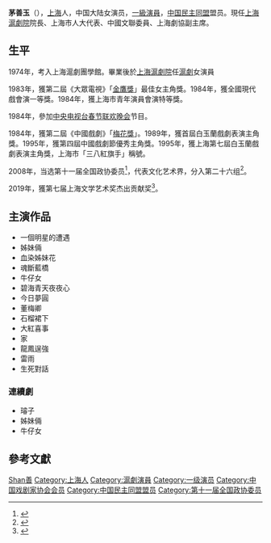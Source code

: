 '''茅善玉'''（{{bd|1962年|1月10日|||M茅}}），[[上海|上海]]人，中国大陆女演员，[[一級演員|一級演員]]，[[中国民主同盟|中国民主同盟]]盟员。現任[[上海滬劇院|上海滬劇院]]院長、上海市人大代表、中國文聯委員、上海劇協副主席。

== 生平 ==
1974年，考入上海滬劇團學館。畢業後於[[上海滬劇院|上海滬劇院]]任[[滬劇|滬劇]]女演員

1983年，獲第二屆《大眾電視》「[[金鷹獎|金鷹獎]]」最佳女主角獎。1984年，獲全國現代戲會演一等獎。1984年，獲上海市青年演員會演特等獎。

1984年，參加[[中央电视台春节联欢晚会|中央电视台春节联欢晚会]]节目。

1984年，獲第二屆《中國戲劇》「[[梅花獎|梅花獎]]」。1989年，獲首屆白玉蘭戲劇表演主角獎。1995年，獲第四屆中國戲劇節優秀主角獎。1995年，獲上海第七屆白玉蘭戲劇表演主角獎，上海市「三八紅旗手」稱號。

2008年，当选第十一届全国政协委员<ref>{{cite news|title=第十一届全国政协委员名单|url=http://www.indaa.com.cn/zt/2009qglh/zxzs/200903/t20090303_127573.html|accessdate=2013-04-09|newspaper=新华社北京1月25日电 中国人民政治协商会议第十一届全国委员会委员名单(共2237人，2008年1月25日政协第十届全国委员会常务委员会第二十次会议通过)|date=2008年1月25日|archive-date=2013年9月28日|archive-url=https://web.archive.org/web/20130928014403/http://www.indaa.com.cn/zt/2009qglh/zxzs/200903/t20090303_127573.html|dead-url=yes}}</ref>，代表文化艺术界，分入第二十六组<ref>{{cite news|title=全国政协信息-茅善玉|url=http://www.cppcc.gov.cn/CMS/wylibary/showJcwyxtInfoWylibary.action?tabJcwyxt.guid=11W0009340&wytype=wjwy|accessdate=2013-04-09|newspaper=全国政协委员会|archive-date=2018-08-10|archive-url=https://web.archive.org/web/20180810114111/http://www.cppcc.gov.cn/CMS/wylibary/showJcwyxtInfoWylibary.action?tabJcwyxt.guid=11W0009340&wytype=wjwy|dead-url=no}}</ref>。

2019年，獲第七届上海文学艺术奖杰出贡献奖<ref>{{Cite web |url=https://www.chinanews.com/cul/2019/09-23/8963113.shtml |title=第七届“上海文学艺术奖”揭晓 王文娟等5人获“终身成就奖” |access-date=2019-09-23 |archive-date=2019-09-25 |archive-url=https://web.archive.org/web/20190925175446/http://www.chinanews.com/cul/2019/09-23/8963113.shtml |dead-url=no }}</ref>。

== 主演作品 ==
*一個明星的遭遇
*姊妹倆
*血染姊妹花
*魂斷藍橋
*牛仔女
*碧海青天夜夜心
*今日夢圓
*董梅卿
*石榴裙下
*大紅喜事
*家
*龍鳳逞強
*雷雨
*生死對話

=== 連續劇 ===
*璿子
*姊妹倆
*牛仔女

== 參考文獻 ==
{{reflist}}

{{中國戲劇梅花獎}}
{{中国戏剧家协会第四届理事会}}
{{中国戏剧家协会第五届理事会}}
{{中国戏剧家协会第六届理事会}}
{{中国戏剧家协会第七届理事会}}
{{中国戏剧家协会第八届理事会}}

{{Authority control}}
{{DEFAULTSORT:Mao茅}}
[[Category:茅姓|Shan善]]
[[Category:上海人|Category:上海人]]
[[Category:滬劇演員|Category:滬劇演員]]
[[Category:一级演员|Category:一级演员]]
[[Category:中国戏剧家协会会员|Category:中国戏剧家协会会员]]
[[Category:中国民主同盟盟员|Category:中国民主同盟盟员]]
[[Category:第十一届全国政协委员|Category:第十一届全国政协委员]]
